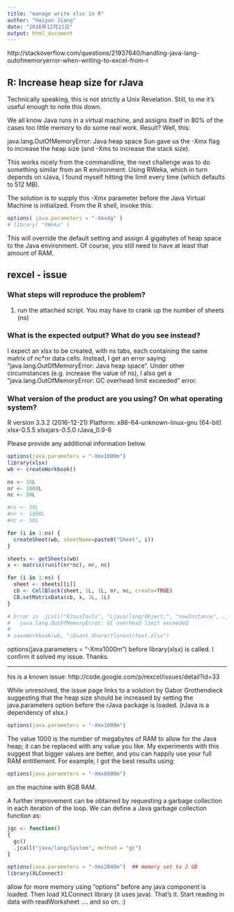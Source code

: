 ```yaml
---
title: "manage write xlsx in R"
author: "Haiyan Jiang"
date: "2016年12月21日"
output: html_document
---
```


http://stackoverflow.com/questions/21937640/handling-java-lang-outofmemoryerror-when-writing-to-excel-from-r

## R: Increase heap size for rJava
Technically speaking, this is not strictly a Unix Revelation. Still, to me it's useful enough to note this down.

We all know Java runs in a virtual machine, and assigns itself in 80% of the cases too little memory to do some real work. Result? Well, this:

java.lang.OutOfMemoryError: Java heap space
Sun gave us the -Xmx flag to increase the heap size (and -Xms to increase the stack size).

This works nicely from the commandline, the next challenge was to do something similar from an R environment. Using RWeka, which in turn depends on rJava, I found myself hitting the limit every time (which defaults to 512 MB).

The solution is to supply this -Xmx parameter before the Java Virtual Machine is initialized. From the R shell, invoke this:

```r
options( java.parameters = "-Xmx4g" )
# library( "RWeka" )
```
This will override the default setting and assign 4 gigabytes of heap space to the Java environment. Of course, you still need to have at least that amount of RAM.


## rexcel - issue

### What steps will reproduce the problem? 

1. run the attached script. You may have to crank up the number of sheets (ns)

### What is the expected output? What do you see instead? 
I expect an xlsx to be created, with ns tabs, each containing the same matrix of nc*nr data cells. Instead, I get an error saying "java.lang.OutOfMemoryError: Java heap space". Under other circumstances (e.g. increase the value of ns), I also get a "java.lang.OutOfMemoryError: GC overhead limit exceeded" error.

### What version of the product are you using? On what operating system?

R version 3.3.2 (2016-12-21) Platform: x86-64-unknown-linux-gnu (64-bit) xlsx-0.5.5 xlsxjars-0.5.0 rJava_0.9-6

Please provide any additional information below.

```r
options(java.parameters = "-Xmx1000m")
library(xlsx)
wb <- createWorkbook()

ns <- 15L
nr <- 1000L
nc <- 50L

#ns <- 10L
#nr <- 1000L
#nc <- 50L

for (i in 1:ns) {
  createSheet(wb, sheetName=paste0("Sheet", i))
}

sheets <- getSheets(wb)
x <- matrix(runif(nr*nc), nr, nc)

for (i in 1:ns) {
  sheet <- sheets[[i]]
  cb <- CellBlock(sheet, 1L, 1L, nr, nc, create=TRUE)
  CB.setMatrixData(cb, x, 1L, 1L)
}

# Error in .jcall("RJavaTools", "Ljava/lang/Object;", "newInstance", .jfindClass(class),  : 
#   java.lang.OutOfMemoryError: GC overhead limit exceeded
#   
# saveWorkbook(wb, "/Quant_Share/florent/text.xlsx")

```


options(java.parameters = "-Xmx1000m")
before library(xlsx) is called. I confirm it solved my issue. Thanks.

------------------------------------------------

his is a known issue: http://code.google.com/p/rexcel/issues/detail?id=33

While unresolved, the issue page links to a solution by Gabor Grothendieck suggesting that the heap size should be increased by setting the java.parameters option before the rJava package is loaded. (rJava is a dependency of xlsx.)

```r
options(java.parameters = "-Xmx1000m")
```

The value 1000 is the number of megabytes of RAM to allow for the Java heap; it can be replaced with any value you like. My experiments with this suggest that bigger values are better, and you can happily use your full RAM entitlement. For example, I got the best results using:

```r
options(java.parameters = "-Xmx8000m")
```
on the machine with 8GB RAM.

A further improvement can be obtained by requesting a garbage collection in each iteration of the loop. We can define a Java garbage collection function as:

```r
jgc <- function()
{
  gc()
  .jcall("java/lang/System", method = "gc")
}    
```




```r
options(java.parameters = "-Xmx2048m")  ## memory set to 2 GB
library(XLConnect)
```

allow for more memory using "options" before any java component is loaded. 
Then load XLConnect library (it uses java).
That's it. Start reading in data with readWorksheet .... and so on. :)

